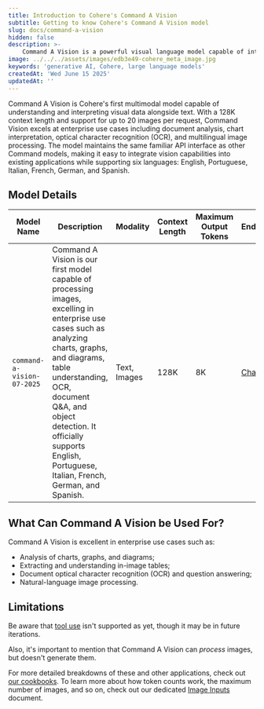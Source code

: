 ```yaml
---
title: Introduction to Cohere's Command A Vision
subtitle: Getting to know Cohere's Command A Vision model
slug: docs/command-a-vision
hidden: false
description: >-
    Command A Vision is a powerful visual language model capable of interacting with image inputs. This document contains information about its capabilities.
image: ../../../assets/images/edb3e49-cohere_meta_image.jpg
keywords: 'generative AI, Cohere, large language models'
createdAt: 'Wed June 15 2025'
updatedAt: ''
---
```


Command A Vision is Cohere's first multimodal model capable of understanding and interpreting visual data alongside text. With a 128K context length and support for up to 20 images per request, Command Vision excels at enterprise use cases including document analysis, chart interpretation, optical character recognition (OCR), and multilingual image processing. The model maintains the same familiar API interface as other Command models, making it easy to integrate vision capabilities into existing applications while supporting six languages: English, Portuguese, Italian, French, German, and Spanish.

## Model Details
| Model Name                       | Description                                                                                                                                                                                                                                                                                                                                                      | Modality          | Context Length | Maximum Output Tokens | Endpoints                                                                                  |
|----------------------------------|------------------------------------------------------------------------------------------------------------------------------------------------------------------------------------------------------------------------------------------------------------------------------------------------------------------------------------------------------------------|-------------------|----------------|-----------------------|--------------------------------------------------------------------------------------------|
| `command-a-vision-07-2025`       | Command A Vision is our first model capable of processing images, excelling in enterprise use cases such as analyzing charts, graphs, and diagrams, table understanding, OCR, document Q&A, and object detection. It officially supports English, Portuguese, Italian, French, German, and Spanish.                                                              | Text, Images      | 128K           | 8K                    | [Chat](https://docs.cohere.com/v2/reference/chat)                                                                    |

## What Can Command A Vision be Used For?
Command A Vision is excellent in enterprise use cases such as:

- Analysis of charts, graphs, and diagrams;
- Extracting and understanding in-image tables;
- Document optical character recognition (OCR) and question answering;
- Natural-language image processing.

## Limitations
Be aware that [tool use](https://docs.cohere.com/docs/tools) isn't supported as yet, though it may be in future iterations.

Also, it's important to mention that Command A Vision can _process_ images, but doesn't generate them.

For more detailed breakdowns of these and other applications, check out [our cookbooks](https://docs.cohere.com/v2/page/cookbooks). To learn more about how token counts work, the maximum number of images, and so on, check out our dedicated [Image Inputs](https://docs.cohere.com/v2/docs/image-inputs) document.